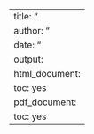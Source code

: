 ---
title: "<center> Project I </center>"
author: "<center>Avisek Choudhury</center>"
date: "<center>6/4/2019</center>"
output:
  html_document:
  toc: yes
pdf_document:
  toc: yes
---